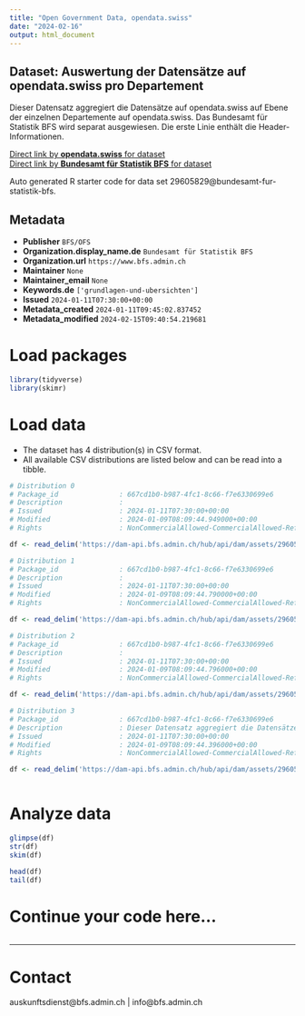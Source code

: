 ```yaml
---
title: "Open Government Data, opendata.swiss"
date: "2024-02-16"
output: html_document
---
```


## Dataset: Auswertung der Datensätze auf opendata.swiss pro Departement

Dieser Datensatz aggregiert die Datensätze auf opendata.swiss auf Ebene der einzelnen Departemente auf opendata.swiss. Das Bundesamt für Statistik BFS wird separat ausgewiesen. Die erste Linie enthält die Header-Informationen.

[Direct link by **opendata.swiss** for dataset](https://opendata.swiss/de/dataset/auswertung-der-datensatze-auf-opendata-swiss-pro-departement1)<br>
[Direct link by **Bundesamt für Statistik BFS** for dataset](https://www.bfs.admin.ch/asset/de/ts-d-00.02-OGD-02)

Auto generated R starter code for data set 29605829@bundesamt-fur-statistik-bfs.

## Metadata

- **Publisher** `BFS/OFS`
- **Organization.display_name.de** `Bundesamt für Statistik BFS`
- **Organization.url** `https://www.bfs.admin.ch`
- **Maintainer** `None`
- **Maintainer_email** `None`
- **Keywords.de** `['grundlagen-und-ubersichten']`
- **Issued** `2024-01-11T07:30:00+00:00`
- **Metadata_created** `2024-01-11T09:45:02.837452`
- **Metadata_modified** `2024-02-15T09:40:54.219681`


# Load packages

```r

library(tidyverse)
library(skimr)

```

# Load data

-   The dataset has 4 distribution(s) in CSV format.
-   All available CSV distributions are listed below and can be read into a tibble.

```r

# Distribution 0
# Package_id               : 667cd1b0-b987-4fc1-8c66-f7e6330699e6
# Description              : 
# Issued                   : 2024-01-11T07:30:00+00:00
# Modified                 : 2024-01-09T08:09:44.949000+00:00
# Rights                   : NonCommercialAllowed-CommercialAllowed-ReferenceNotRequired

df <- read_delim('https://dam-api.bfs.admin.ch/hub/api/dam/assets/29605846/master')

# Distribution 1
# Package_id               : 667cd1b0-b987-4fc1-8c66-f7e6330699e6
# Description              : 
# Issued                   : 2024-01-11T07:30:00+00:00
# Modified                 : 2024-01-09T08:09:44.790000+00:00
# Rights                   : NonCommercialAllowed-CommercialAllowed-ReferenceNotRequired

df <- read_delim('https://dam-api.bfs.admin.ch/hub/api/dam/assets/29605843/master')

# Distribution 2
# Package_id               : 667cd1b0-b987-4fc1-8c66-f7e6330699e6
# Description              : 
# Issued                   : 2024-01-11T07:30:00+00:00
# Modified                 : 2024-01-09T08:09:44.796000+00:00
# Rights                   : NonCommercialAllowed-CommercialAllowed-ReferenceNotRequired

df <- read_delim('https://dam-api.bfs.admin.ch/hub/api/dam/assets/29605851/master')

# Distribution 3
# Package_id               : 667cd1b0-b987-4fc1-8c66-f7e6330699e6
# Description              : Dieser Datensatz aggregiert die Datensätze auf opendata.swiss auf Ebene der einzelnen Departemente auf opendata.swiss. Das Bundesamt für Statistik BFS wird separat ausgewiesen. Die erste Linie enthält die Header-Informationen.
# Issued                   : 2024-01-11T07:30:00+00:00
# Modified                 : 2024-01-09T08:09:44.396000+00:00
# Rights                   : NonCommercialAllowed-CommercialAllowed-ReferenceNotRequired

df <- read_delim('https://dam-api.bfs.admin.ch/hub/api/dam/assets/29605837/master')



```

# Analyze data

```r

glimpse(df)
str(df)
skim(df)

head(df)
tail(df)

```

# Continue your code here...

```r

```

------------------------------------------------------------------------

# Contact

auskunftsdienst@bfs.admin.ch | info@bfs.admin.ch
